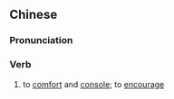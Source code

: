 ==Chinese==
{{zh-forms}}

===Pronunciation===
{{zh-pron
|m=wèimiǎn
|c=wai3 min5
|mn=qz,tw,xm:ùi-bián/zz:ùiⁿ-bián
|cat=v
}}

===Verb===
{{zh-verb}}

# to [[comfort]] and [[console]]; to [[encourage]]